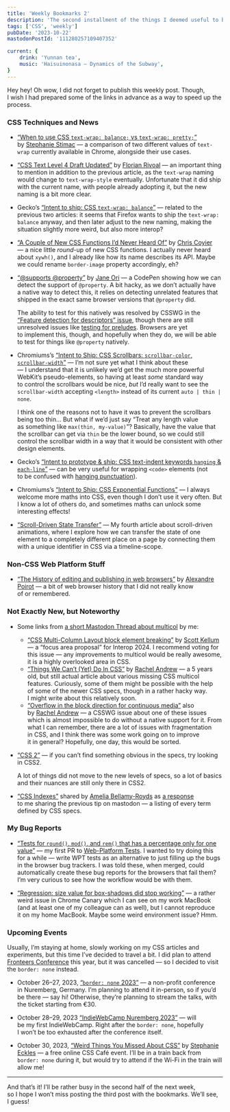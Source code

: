 ```yaml
---
title: 'Weekly Bookmarks 2'
description: 'The second installment of the things I deemed useful to bookmark in my blog.'
tags: ['CSS', 'weekly']
pubDate: '2023-10-22'
mastodonPostId: '111280257109407352'

current: {
	drink: 'Yunnan tea',
	music: 'Haisuinonasa — Dynamics of the Subway',
}
---
```


Hey hey! Oh wow, I did not forget to publish this weekly post. Though, I wish I had prepared some of the links in advance as a way to speed up the process.

### CSS Techniques and News

- [“When to use CSS `text-wrap: balance;` vs `text-wrap: pretty;`”](https://blog.stephaniestimac.com/posts/2023/10/css-text-wrap/) by [Stephanie Stimac](https://stephaniestimac.com/) — a comparison of two different values of `text-wrap` currently available in Chrome, alongside their use cases.

- [“CSS Text Level 4 Draft Updated”](https://www.w3.org/blog/CSS/2023/10/20/css-text-level-4-draft-updated/) by [Florian Rivoal](https://florian.rivoal.net/) — an important thing to mention in addition to the previous article, as the `text-wrap` naming would change to `text-wrap-style` eventually. Unfortunate that it did ship with the current name, with people already adopting it, but the new naming is a bit more clear.

- Gecko’s [“Intent to ship: CSS `text-wrap: balance`”](https://groups.google.com/a/mozilla.org/g/dev-platform/c/uAscf5sfEdc/m/0EQcFYqxAAAJ) — related to the previous two articles: it seems that Firefox wants to ship the `text-wrap: balance` anyway, and then later adjust to the new naming, making the situation slightly more weird, but also more interop?

- [“A Couple of New CSS Functions I’d Never Heard Of”](https://chriscoyier.net/2023/10/17/a-couple-of-new-css-functions-id-never-heard-of/) by [Chris Coyier](https://chriscoyier.net/) — a nice little _round_-up of new CSS functions. I actually never heard about `xywh()`, and I already like how its name describes its API. Maybe we could rename `border-image` property accordingly, eh?

- [“@supports @property”](https://codepen.io/propjockey/pen/OJdJmya?editors=1100) by [Jane Ori](http://propjockey.io/) — a CodePen showing how we can detect the support of `@property`. A bit hacky, as we don’t actually have a native way to detect this, it relies on detecting unrelated features that shipped in the exact same browser versions that `@property` did.

    The ability to test for this natively was resolved by CSSWG in the [“Feature detection for descriptors” issue](https://github.com/w3c/csswg-drafts/issues/2463#issuecomment-1016720310), though there are still unresolved issues like [testing for preludes](https://github.com/w3c/csswg-drafts/issues/6966). Browsers are yet to implement this, though, and hopefully when they do, we will be able to test for things like `@property` natively.

- Chromiums’s [“Intent to Ship: CSS Scrollbars: `scrollbar-color`, `scrollbar-width`”](https://groups.google.com/a/chromium.org/g/blink-dev/c/PkEsMirl2zE/m/ArphSa39AAAJ) — I’m not sure yet what I think about these — I understand that it is unlikely we’d get the much more powerful WebKit’s pseudo-elements, so having at least _some_ standard way to control the scrollbars would be nice, _but_ I’d really want to see the `scrollbar-width` accepting `<length>` instead of its current `auto | thin | none`.

    I think one of the reasons not to have it was to prevent the scrollbars being too thin… But what if we’d just say “Treat any length value as something like `max(thin, my-value)`”? Basically, have the value that the scrollbar can get via `thin` be the lower bound, so we could still control the scrollbar width in a way that it would be consistent with other design elements.

- Gecko’s [“Intent to prototype & ship: CSS text-indent keywords `hanging` & `each-line`”](https://groups.google.com/a/mozilla.org/g/dev-platform/c/z6PaiICBCRg/m/w171E3_DAAAJ) — can be very useful for wrapping `<code>` elements (not to be confused with [hanging punctuation](https://drafts.csswg.org/css-text/#hanging-punctuation-property)).

- Chromiums’s [“Intent to Ship: CSS Exponential Functions”](https://groups.google.com/a/chromium.org/g/blink-dev/c/oAu01pBscs8/m/JUaPY3KwAQAJ) — I always welcome more maths into CSS, even though I don’t use it very often. But I know a lot of others do, and sometimes maths can unlock some interesting effects!

- [“Scroll-Driven State Transfer”](https://kizu.dev/scroll-driven-state-transfer/) — My fourth article about scroll-driven animations, where I explore how we can transfer the state of one element to a completely different place on a page by connecting them with a unique identifier in CSS via a timeline-scope.

### Non-CSS Web Platform Stuff

- [“The History of editing and publishing in web browsers”](https://techno-barje.fr/post/2023/10/20/history-of-edition-and-publishing-in-web-browsers/) by [Alexandre Poirot](https://techno-barje.fr/) — a bit of web browser history that I did not really know of or remembered.

### Not Exactly New, but Noteworthy

- Some links from [a short Mastodon Thread about multicol](https://front-end.social/@kizu/111258253160862526) by me:

    - [“CSS Multi-Column Layout block element breaking”](https://github.com/web-platform-tests/interop/issues/520) by [Scott Kellum](https://scottkellum.com/) — a “focus area proposal” for Interop 2024. I recommend voting for this issue — any improvements to multicol would be really awesome, it is a highly overlooked area in CSS.
    - [“Things We Can’t (Yet) Do In CSS”](https://www.smashingmagazine.com/2019/11/css-things-cant-yet-do/) by [Rachel Andrew](https://rachelandrew.co.uk/) — a 5 years old, but still actual article about various missing CSS multicol features. Curiously, some of them might be possible with the help of some of the newer CSS specs, though in a rather hacky way. I might write about this relatively soon.
    - [“Overflow in the block direction for continuous media”](https://github.com/w3c/csswg-drafts/issues/2923) also by [Rachel Andrew](https://rachelandrew.co.uk/) — a CSSWG issue about one of these issues which is almost impossible to do without a native support for it. From what I can remember, there are a lot of issues with fragmentation in CSS, and I think there was some work going on to improve it in general? Hopefully, one day, this would be sorted.

- [“CSS 2”](https://drafts.csswg.org/css2/) — if you can’t find something obvious in the specs, try looking in CSS2.

    A lot of things did not move to the new levels of specs, so a lot of basics and their nuances are still only there in CSS2.

- [“CSS Indexes”](https://drafts.csswg.org/indexes/) shared by [Amelia Bellamy-Royds](https://github.com/AmeliaBR/) as [a response](https://front-end.social/@AmeliaBR/111251112262899307) to me sharing the previous tip on mastodon — a listing of every term defined by CSS specs.

### My Bug Reports

- [“Tests for `round()`, `mod()`, and `rem()` that has a percentage only for one value”](https://github.com/web-platform-tests/wpt/pull/42676) — my first PR to [Web-Platform Tests](https://web-platform-tests.org/). I wanted to try doing this for a while — write WPT tests as an alternative to just filling up the bugs in the browser bug trackers. I was told these, when merged, could automatically create these bug reports for the browsers that fail them? I’m very curious to see how the workflow would be with them.

- [“Regression: size value for box-shadows did stop working”](https://bugs.chromium.org/p/chromium/issues/detail?id=1493339) — a rather weird issue in Chrome Canary which I can see on my work MacBook (and at least one of my colleague can as well), but I cannot reproduce it on my home MacBook. Maybe some weird environment issue? Hmm.

### Upcoming Events

Usually, I’m staying at home, slowly working on my CSS articles and experiments, but this time I’ve decided to travel a bit. I did plan to attend [Fronteers Conference](https://fronteersconf.org/) this year, but it was cancelled — so I decided to visit the `border: none` instead.

- October 26–27, 2023, [“`border: none` 2023”](https://border-none.net/2023/) — a non-profit conference in Nuremberg, Germany. I’m planning to attend it in-person, so if you’d be there — say hi! Otherwise, they’re planning to stream the talks, with the ticket starting from €30.

- October 28–29, 2023 [“IndieWebCamp Nuremberg 2023”](https://indieweb.org/2023/Nuremberg) — will be my first IndieWebCamp. Right after the `border: none`, hopefully I won’t be too exhausted after the conference itself.

- October 30, 2023, [“Weird Things You Missed About CSS”](https://www.meetup.com/css-cafe/events/296354512/) by [Stephanie Eckles](https://thinkdobecreate.com/) — a free online CSS Café event. I’ll be in a train back from `border: none` during it, but would try to attend if the Wi-Fi in the train will allow me!

- - -

And that’s it! I’ll be rather busy in the second half of the next week, so I hope I won’t miss posting the third post with the bookmarks. We’ll see, I guess!
